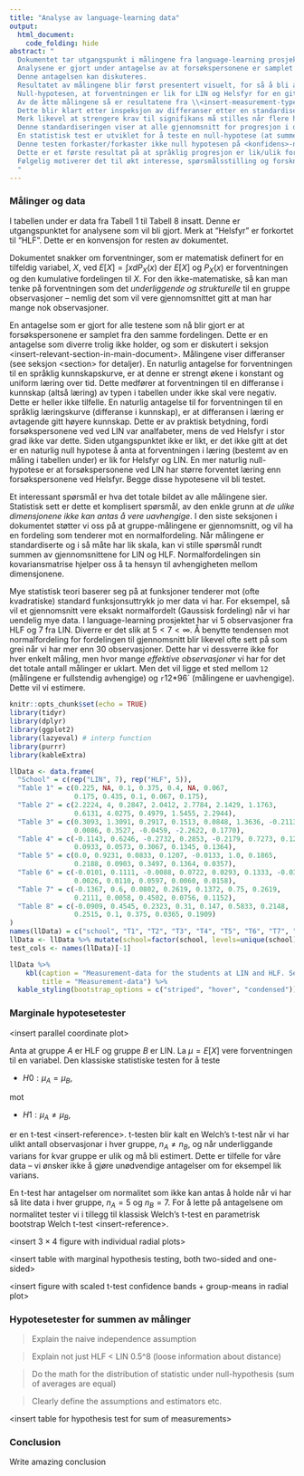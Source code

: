 ```yaml
---
title: "Analyse av language-learning data"
output:
  html_document:
    code_folding: hide
abstract: "
  Dokumentet tar utgangspunkt i målingene fra language-learning prosjektet.
  Analysene er gjort under antagelse av at forsøkspersonene er samplet fra samme initiell fordeling.
  Denne antagelsen kan diskuteres. 
  Resultatet av målingene blir først presentert visuelt, for så å bli analysert med statistiske tester på marginalt nivå.
  Null-hypotesen, at forventningen er lik for LIN og Helsfyr for en gitt måling, blir ikke forkastet når hver dimensjonene <finn bedre ord> er testet hver for seg.
  Av de åtte målingene så er resultatene fra \\<insert-measurement-type\\> de resultatene som er nærmest å forkaste en individuell null-hypotese.
  Dette blir klart etter inspeksjon av differanser etter en standardisering av de ulike dimensjonene, see Figur \\<sett inn fig-number\\>.
  Merk likevel at strengere krav til signifikans må stilles når flere hypoteser blir testet samtidig, dette grunnet multippel-testing-problem \\<sett-inn-en-bra-referanse\\>.
  Denne standardiseringen viser at alle gjennomsnitt for progresjon i de ulike dimensjonene i Helsfyr er mindre enn korresponderende gjennomsnitt ved LIN.
  En statistisk test er utviklet for å teste en null-hypotese (at summen av standardiserte målinger er like) mot en alternativ (at de er ulike / Helsfyr < LIN).
  Denne testen forkaster/forkaster ikke null hypotesen på <konfidens>-nivå.
  Dette er et første resultat på at språklig progresjon er lik/ulik for de to ulike skolene.
  Følgelig motiverer det til økt interesse, spørsmålsstilling og forskning rundt status-quo i norsk språkundervisningen.
  "
---
```


### Målinger og data
I tabellen under er data fra Tabell 1 til Tabell 8 insatt.
Denne er utgangspunktet for analysene som vil bli gjort.
Merk at "Helsfyr" er forkortet til "HLF". Dette er en konvensjon for resten av dokumentet.

Dokumentet snakker om forventninger, som er matematisk definert for en tilfeldig variabel, $X$, ved $E[X]=\int xdP_X(x)$ der $E[X]$ og $P_X(x)$ er forventningen og den kumulative fordelingen til $X$.
For den ikke-matematiske, så kan man tenke på forventningen som det _underliggende og strukturelle_ til en gruppe observasjoner -- nemlig det som vil vere gjennomsnittet gitt at man har mange nok observasjoner.

En antagelse som er gjort for alle testene som nå blir gjort er at forsøkspersonene er samplet fra den samme fordelingen. Dette er en antagelse som diverre trolig ikke holder, og som er diskutert i seksjon \<insert-relevant-section-in-main-document\>.
Målingene viser differanser (see seksjon \<section\> for detaljer).
En naturlig antagelse for forventningen til en språklig kunnskapskurve, er at denne er strengt økene i konstant og uniform læring over tid.
Dette medfører at forventningen til en differanse i kunnskap (altså læring) av typen i tabellen under ikke skal vere negativ. Dette er heller ikke tilfelle.
En naturlig antagelse til for forventningen til en språklig læringskurve (differanse i kunnskap), er at differansen i læring er avtagende gitt høyere kunnskap. 
Dette er av praktisk betydning, fordi forsøkspersonene ved ved LIN var analfabeter, mens de ved Helsfyr i stor grad ikke var dette. 
Siden utgangspunktet ikke er likt, er det ikke gitt at det er en naturlig null hypotese å anta at forventningen i læring (bestemt av en måling i tabellen under) er lik for Helsfyr og LIN. 
En mer naturlig null-hypotese er at forsøkspersonene ved LIN har større forventet læring enn forsøkspersonene ved Helsfyr.
Begge disse hypotesene vil bli testet.

Et interessant spørsmål er hva det totale bildet av alle målingene sier.
Statistisk sett er dette et komplisert spørsmål, av den enkle grunn at _de ulike dimensjonene ikke kan antas å vere uavhengige_. 
I den siste seksjonen i dokumentet støtter vi oss på at gruppe-målingene er gjennomsnitt, og vil ha en fordeling som tenderer mot en normalfordeling.
Når målingene er standardiserte og i så måte har lik skala, kan vi stille spørsmål rundt summen av gjennomsnittene for LIN og HLF. 
Normalfordelingen sin kovariansmatrise hjelper oss å ta hensyn til avhengigheten mellom dimensjonene.

Mye statistisk teori baserer seg på at funksjoner tenderer mot (ofte kvadratiske) standard funksjonsuttrykk jo mer data vi har. 
For eksempel, så vil et gjennomsnitt vere eksakt normalfordelt (Gaussisk fordeling) når vi har uendelig mye data.
I language-learning prosjektet har vi 5 observasjoner fra HLF og 7 fra LIN.
Diverre er det slik at $5<7<\infty$.
Å benytte tendensen mot normalfordeling for fordelingen til gjennomsnitt blir likevel ofte sett på som grei når vi har mer enn 30 observasjoner. 
Dette har vi dessverre ikke for hver enkelt måling, men hvor mange _effektive observasjoner_ vi har for det det totale antall målinger er uklart. 
Men det vil ligge et sted mellom `12` (målingene er fullstendig avhengige) og `r `12*96` (målingene er uavhengige).
Dette vil vi estimere.


```r
knitr::opts_chunk$set(echo = TRUE)
library(tidyr)
library(dplyr)
library(ggplot2)
library(lazyeval) # interp function
library(purrr)
library(kableExtra)
```

```r
llData <- data.frame(
  "School" = c(rep("LIN", 7), rep("HLF", 5)),
  "Table 1" = c(0.225, NA, 0.1, 0.375, 0.4, NA, 0.067,
                0.175, 0.435, 0.1, 0.067, 0.175),
  "Table 2" = c(2.2224, 4, 0.2847, 2.0412, 2.7784, 2.1429, 1.1763, 
                0.6131, 4.0275, 0.4979, 1.5455, 2.2944),
  "Table 3" = c(0.3093, 1.3091, 0.2917, 0.1513, 0.0848, 1.3636, -0.2113, 
                0.0086, 0.3527, -0.0459, -2.2622, 0.1770),
  "Table 4" = c(-0.1143, 0.6246, -0.2732, 0.2853, -0.2179, 0.7273, 0.1292,
                0.0933, 0.0573, 0.3067, 0.1345, 0.1364),
  "Table 5" = c(0.0, 0.9231, 0.0833, 0.1207, -0.0133, 1.0, 0.1865,
                0.2188, 0.0903, 0.3497, 0.1364, 0.0357),
  "Table 6" = c(-0.0101, 0.1111, -0.0088, 0.0722, 0.0293, 0.1333, -0.0339,
                0.0026, 0.0110, 0.0597, 0.0060, 0.0158),
  "Table 7" = c(-0.1367, 0.6, 0.0802, 0.2619, 0.1372, 0.75, 0.2619,
                0.2111, 0.0058, 0.4502, 0.0756, 0.1152),
  "Table 8" = c(-0.0909, 0.4545, 0.2323, 0.31, 0.147, 0.5833, 0.2148,
                0.2515, 0.1, 0.375, 0.0365, 0.1909)
)
names(llData) = c("school", "T1", "T2", "T3", "T4", "T5", "T6", "T7", "T8")
llData <- llData %>% mutate(school=factor(school, levels=unique(school)))
test_cols <- names(llData)[-1]
```


```r
llData %>%
    kbl(caption = "Measurement-data for the students at LIN and HLF. See <insert-reference-here> for a detailed explanation of the measurement methodology.",
        title = "Measurement-data") %>%
  kable_styling(bootstrap_options = c("striped", "hover", "condensed"))
```


### Marginale hypotesetester

\<insert parallel coordinate plot\>

Anta at gruppe $A$ er HLF og gruppe $B$ er LIN.
La $\mu=E[X]$ vere forventningen til en variabel.
Den klassiske statistiske testen for å teste

- $H0: \mu_A = \mu_B$,

mot 

- $H1: \mu_A \neq \mu_B$,

er en t-test \<insert-reference\>.
t-testen blir kalt en Welch's t-test når vi har ulikt antall observasjonar i hver gruppe, $n_A\neq n_B$, og når underliggande varians for kvar gruppe er ulik og må bli estimert.
Dette er tilfelle for våre data -- vi ønsker ikke å gjøre unødvendige antagelser om for eksempel lik varians.

En t-test har antagelser om normalitet som ikke kan antas å holde når vi har så lite data i hver gruppe, $n_A=5$ og $n_B=7$.
For å lette på antagelsene om normalitet tester vi i tillegg til klassisk Welch's t-test en parametrisk bootstrap Welch t-test \<insert-reference\>. 

\<insert $3\times 4$ figure with individual radial plots\>

\<insert table with marginal hypothesis testing, both two-sided and one-sided\>

\<insert figure with scaled t-test confidence bands + group-means in radial plot\>


### Hypotesetester for summen av målinger

> Explain the naive independence assumption

> Explain not just HLF < LIN 0.5^8 (loose information about distance)

> Do the math for the distribution of statistic under null-hypothesis (sum of averages are equal)

> Clearly define the assumptions and estimators etc.

\<insert table for hypothesis test for sum of measurements\>


### Conclusion

Write amazing conclusion
